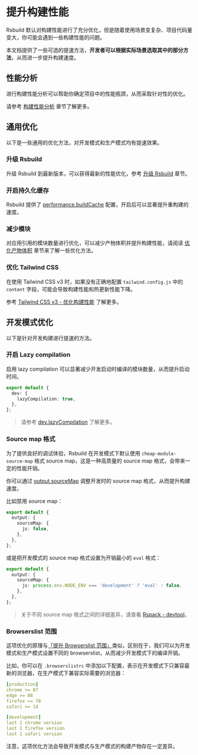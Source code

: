 # 提升构建性能

Rsbuild 默认对构建性能进行了充分优化，但是随着使用场景变复杂、项目代码量变大，你可能会遇到一些构建性能的问题。

本文档提供了一些可选的提速方法，**开发者可以根据实际场景选取其中的部分方法**，从而进一步提升构建速度。

## 性能分析

进行构建性能分析可以帮助你确定项目中的性能瓶颈，从而采取针对性的优化。

请参考 [构建性能分析](/guide/debug/build-profiling) 章节了解更多。

## 通用优化

以下是一些通用的优化方法，对开发模式和生产模式均有提速效果。

### 升级 Rsbuild

升级 Rsbuild 到最新版本，可以获得最新的性能优化，参考 [升级 Rsbuild](/guide/basic/upgrade-rsbuild) 章节。

### 开启持久化缓存

Rsbuild 提供了 [performance.buildCache](/config/performance/build-cache) 配置，开启后可以显著提升重构建的速度。

### 减少模块

对应用引用的模块数量进行优化，可以减少产物体积并提升构建性能，请阅读 [优化产物体积](/guide/optimization/optimize-bundle) 章节来了解一些优化方法。

### 优化 Tailwind CSS

在使用 Tailwind CSS v3 时，如果没有正确地配置 `tailwind.config.js` 中的 `content` 字段，可能会导致构建性能和热更新性能下降。

参考 [Tailwind CSS v3 - 优化构建性能](/guide/styling/tailwindcss-v3#优化构建性能) 了解更多。

## 开发模式优化

以下是针对开发构建进行提速的方法。

### 开启 Lazy compilation

启用 lazy compilation 可以显著减少开发启动时编译的模块数量，从而提升启动时间。

```ts title="rsbuild.config.ts"
export default {
  dev: {
    lazyCompilation: true,
  },
};
```

> 请参考 [dev.lazyCompilation](/config/dev/lazy-compilation) 了解更多。

### Source map 格式

为了提供良好的调试体验，Rsbuild 在开发模式下默认使用 `cheap-module-source-map` 格式 source map，这是一种高质量的 source map 格式，会带来一定的性能开销。

你可以通过 [output.sourceMap](/config/output/source-map) 调整开发时的 source map 格式，从而提升构建速度。

比如禁用 source map：

```ts title="rsbuild.config.ts"
export default {
  output: {
    sourceMap: {
      js: false,
    },
  },
};
```

或是把开发模式的 source map 格式设置为开销最小的 `eval` 格式：

```ts title="rsbuild.config.ts"
export default {
  output: {
    sourceMap: {
      js: process.env.NODE_ENV === 'development' ? 'eval' : false,
    },
  },
};
```

> 关于不同 source map 格式之间的详细差异，请查看 [Rspack - devtool](https://rspack.rs/zh/config/devtool)。

### Browserslist 范围

这项优化的原理与[「提升 Browserslist 范围」](/guide/optimization/optimize-bundle#adjust-browserslist)类似，区别在于，我们可以为开发模式和生产模式设置不同的 browserslist，从而减少开发模式下的编译开销。

比如，你可以在 `.browserslistrc` 中添加以下配置，表示在开发模式下只兼容最新的浏览器，在生产模式下兼容实际需要的浏览器：

```yaml title=".browserslistrc"
[production]
chrome >= 87
edge >= 88
firefox >= 78
safari >= 14

[development]
last 1 chrome version
last 1 firefox version
last 1 safari version
```

注意，这项优化方法会导致开发模式与生产模式的构建产物存在一定差异。
